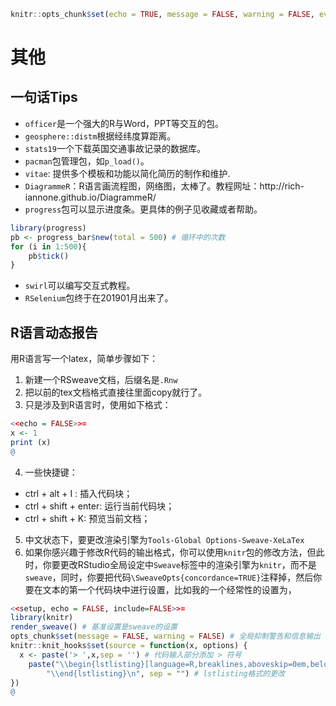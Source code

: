 ```r
knitr::opts_chunk$set(echo = TRUE, message = FALSE, warning = FALSE, eval = FALSE)
```
# 其他
## 一句话Tips
- `officer`是一个强大的R与Word，PPT等交互的包。
- `geosphere::distm`根据经纬度算距离。
- `stats19`一个下载英国交通事故记录的数据库。
- `pacman`包管理包，如`p_load()`。
- `vitae`: 提供多个模板和功能以简化简历的制作和维护.
- `DiagrammeR`：R语言画流程图，网络图，太棒了。教程网址：http://rich-iannone.github.io/DiagrammeR/
- `progress`包可以显示进度条。更具体的例子见收藏或者帮助。
```r
library(progress)
pb <- progress_bar$new(total = 500) # 循环中的次数
for (i in 1:500){
    pb$tick()
}
```

- `swirl`可以编写交互式教程。
- `RSelenium`包终于在201901月出来了。

## R语言动态报告
用R语言写一个latex，简单步骤如下：

1. 新建一个RSweave文档，后缀名是`.Rnw`
2. 把以前的tex文档格式直接往里面copy就行了。
3. 只是涉及到R语言时，使用如下格式：
```r
<<echo = FALSE>>=
x <- 1
print (x)
@
```
4. 一些快捷键：
- ctrl  + alt + I : 插入代码块；
- ctrl + shift + enter: 运行当前代码块；
- ctrl + shift + K: 预览当前文档；
5. 中文状态下，要更改渲染引擎为`Tools-Global Options-Sweave-XeLaTex`
6. 如果你感兴趣于修改R代码的输出格式，你可以使用`knitr`包的修改方法，但此时，你要更改RStudio全局设定中`Sweave`标签中的渲染引擎为`knitr`，而不是`sweave`，同时，你要把代码` \SweaveOpts{concordance=TRUE}`注释掉，然后你要在文本的第一个代码块中进行设置，比如我的一个经常性的设置为，
```r
<<setup, echo = FALSE, include=FALSE>>=
library(knitr)
render_sweave() # 基准设置是sweave的设置
opts_chunk$set(message = FALSE, warning = FALSE) # 全局抑制警告和信息输出
knitr::knit_hooks$set(source = function(x, options) {
  x <- paste('> ',x,sep = '') # 代码输入部分添加 > 符号
    paste("\\begin{lstlisting}[language=R,breaklines,aboveskip=0em,belowskip =0em,commentstyle=\\color{gray},basicstyle = {\\ttfamily\\color{RoyalBlue}},keywordstyle = \\color{RoyalBlue},stepnumber=2]\n", x,
        "\\end{lstlisting}\n", sep = "") # lstlisting格式的更改
})
@
```